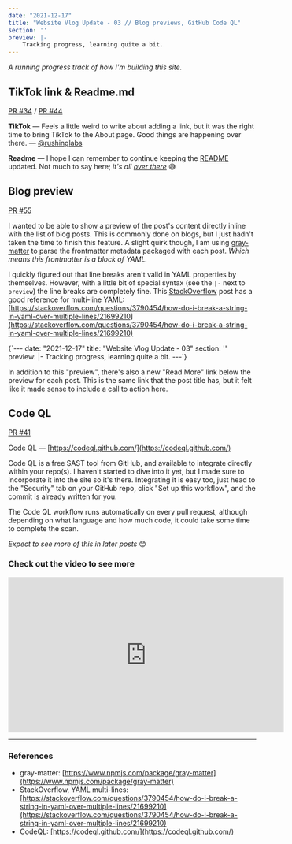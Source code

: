 ```yaml
---
date: "2021-12-17"
title: "Website Vlog Update - 03 // Blog previews, GitHub Code QL"
section: ''
preview: |-
    Tracking progress, learning quite a bit.
---
```


_A running progress track of how I'm building this site._

## TikTok link & Readme.md

[PR #34](https://github.com/meddlin/rushinglabs-blog-nextjs/pull/34) / [PR #44](https://github.com/meddlin/rushinglabs-blog-nextjs/pull/44)

**TikTok** &mdash; Feels a little weird to write about adding a link, but it was the right time to bring TikTok to 
the About page. Good things are happening over there. &mdash; [@rushinglabs](https://www.tiktok.com/@rushinglabs?lang=en)

**Readme** &mdash; I hope I can remember to continue keeping the [README](https://github.com/meddlin/rushinglabs-blog-nextjs#readme) 
updated. Not much to say here; _it's all [over there](https://github.com/meddlin/rushinglabs-blog-nextjs#readme)_ 😅

<CenteredImage 
    srcUrl="https://meddlin-web.s3.us-east-2.amazonaws.com/2021-12_site-vlog-03/screenshot_tiktok-icon.png"
    height="175"
    width="674"
    alt="social icons with TikTok circled"
    caption="Check the About page!"
/>

## Blog preview

[PR #55](https://github.com/meddlin/rushinglabs-blog-nextjs/pull/55)

I wanted to be able to show a preview of the post's content directly inline with the list of blog posts. This is 
commonly done on blogs, but I just hadn't taken the time to finish this feature. A slight quirk though,
I am using [gray-matter](https://www.npmjs.com/package/gray-matter) to parse the frontmatter metadata packaged 
with each post. _Which means this frontmatter is a block of YAML._

I quickly figured out that line breaks aren't valid in YAML properties by themselves. However, with a little 
bit of special syntax (see the `|-` next to `preview`) the line breaks are completely fine. This 
[StackOverflow](https://stackoverflow.com/questions/3790454/how-do-i-break-a-string-in-yaml-over-multiple-lines/21699210) 
post has a good reference for multi-line YAML: 
[https://stackoverflow.com/questions/3790454/how-do-i-break-a-string-in-yaml-over-multiple-lines/21699210](https://stackoverflow.com/questions/3790454/how-do-i-break-a-string-in-yaml-over-multiple-lines/21699210)

<MyHighlighter language="bash">
{`---
date: "2021-12-17"
title: "Website Vlog Update - 03"
section: ''
preview: |-
    Tracking progress, learning quite a bit.
---`}
</MyHighlighter>


In addition to this "preview", there's also a new "Read More" link below the preview for each post. This is the 
same link that the post title has, but it felt like it made sense to include a call to action here.

<CenteredImage 
    srcUrl="https://meddlin-web.s3.us-east-2.amazonaws.com/2021-12_site-vlog-03/screenshot_blog-preview.png"
    height="376"
    width="793"
    alt="screenshot of blog post with pen marking"
    caption="The preview and 'Read More' link are on every post listing now."
/>

## Code QL

[PR #41](https://github.com/meddlin/rushinglabs-blog-nextjs/pull/41)

Code QL &mdash; [https://codeql.github.com/](https://codeql.github.com/)

Code QL is a free SAST tool from GitHub, and available to integrate directly within your repo(s). I 
haven't started to dive into it yet, but I made sure to incorporate it into the site so it's there. Integrating it 
is easy too, just head to the "Security" tab on your GitHub repo, click "Set up this workflow", and the commit 
is already written for you.

The Code QL workflow runs automatically on every pull request, although depending on what language and how much 
code, it could take some time to complete the scan.

_Expect to see more of this in later posts_ 😊

<CenteredImage 
    srcUrl="https://meddlin-web.s3.us-east-2.amazonaws.com/2021-12_site-vlog-03/screenshot_codeql.png"
    height="344"
    width="882"
    alt="screenshot of Code QL workflow on GitHub"
    caption="You can find this on the 'Security' tab for GitHub repos."
/>

### Check out the video to see more

<iframe width="560" height="315" src="https://www.youtube.com/embed/UBrNO4va02M" title="YouTube video player" 
frameborder="0" allow="accelerometer; autoplay; clipboard-write; encrypted-media; gyroscope; picture-in-picture" 
allowfullscreen></iframe>

<hr />

### References

- gray-matter: [https://www.npmjs.com/package/gray-matter](https://www.npmjs.com/package/gray-matter)
- StackOverflow, YAML multi-lines: [https://stackoverflow.com/questions/3790454/how-do-i-break-a-string-in-yaml-over-multiple-lines/21699210](https://stackoverflow.com/questions/3790454/how-do-i-break-a-string-in-yaml-over-multiple-lines/21699210)
- CodeQL: [https://codeql.github.com/](https://codeql.github.com/)
